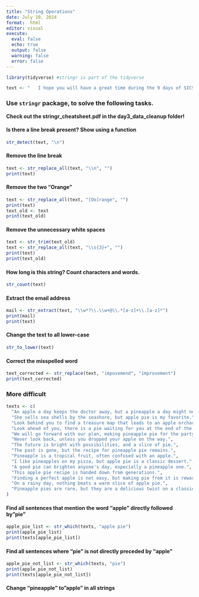 ```yaml
---
title: "String Operations"
date: July 10, 2024
format:  html
editor: visual
execute: 
  eval: false
  echo: true
  output: false
  warning: false
  error: false
---
```


```r
library(tidyverse) #stringr is part of the tidyverse
```

```r
text <- "   I hope you will have a great time during the 9 days of SICSS-Berlin.  Orange  \nIf you have any suggestions for impovemend, feel free to tell us in person or via sicss.2023@wzb.eu.    Orange "
```

### Use `stringr` package, to solve the following tasks.

**Check out the stringr_cheatsheet.pdf in the day3_data_cleanup folder!**

#### Is there a line break present? Show using a function

```r
str_detect(text, "\n")
```

#### Remove the line break

```r
text <- str_replace_all(text, "\\n", "")
print(text)
```

#### Remove the two "Orange"

```r
text <- str_replace_all(text, "[Oo]range", "")
print(text)
text_old <- text
print(text_old)
```

#### Remove the unnecessary white spaces

```r
text <- str_trim(text_old)
text <- str_replace_all(text, "\\s{3}+", "")
print(text)
print(text_old)
```

#### How long is this string? Count characters and words.

```r
str_count(text)
```

#### Extract the email address

```r
mail <- str_extract(text, "\\w*?\\.\\w+@\\.*[a-z]+\\.[a-z]*")
print(mail)
print(text)
```

#### Change the text to all lower-case

```r
str_to_lower(text)
```

#### Correct the misspelled word

```r
text_corrected <- str_replace(text, "impovemend", "improvement")
print(text_corrected)
```

### More difficult

```r
texts <- c(
  "An apple a day keeps the doctor away, but a pineapple a day might not.",
  "She sells sea shells by the seashore, but apple pie is my favorite.",
  "Look behind you to find a treasure map that leads to an apple orchard.",
  "Look ahead of you, there is a pie waiting for you at the end of the road.",
  "We will go forward with our plan, making pineapple pie for the party.",
  "Never look back, unless you dropped your apple on the way.",
  "The future is bright with possibilities, and a slice of pie.",
  "The past is gone, but the recipe for pineapple pie remains.",
  "Pineapple is a tropical fruit, often confused with an apple.",
  "I like pineapples on my pizza, but apple pie is a classic dessert.",
  "A good pie can brighten anyone's day, especially a pineapple one.",
  "This apple pie recipe is handed down from generations.",
  "Finding a perfect apple is not easy, but making pie from it is rewarding.",
  "On a rainy day, nothing beats a warm slice of apple pie.",
  "Pineapple pies are rare, but they are a delicious twist on a classic dessert."
)
```

#### Find all sentences that mention the word "apple" directly followed by"pie"

```r
apple_pie_list <- str_which(texts, "apple pie")
print(apple_pie_list)
print(texts[apple_pie_list])
```

#### Find all sentences where "pie" is not directly preceded by "apple"

```r
apple_pie_not_list <- str_which(texts, "pie")
print(apple_pie_not_list)
print(texts[apple_pie_not_list])
```

#### Change "pineapple" to"apple" in all strings

```r

```
